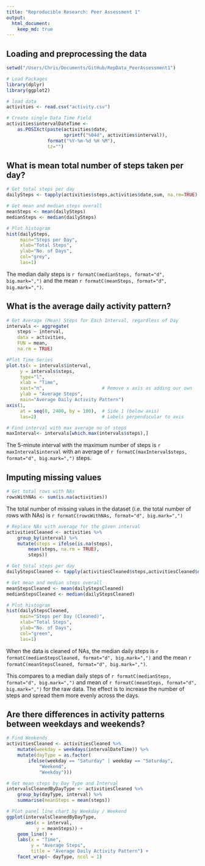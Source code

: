 ```yaml
---
title: "Reproducible Research: Peer Assessment 1"
output: 
  html_document:
    keep_md: true
---
```



## Loading and preprocessing the data

```r
setwd("/Users/Chris/Documents/GitHub/RepData_PeerAssessment1")

# Load Packages
library(dplyr)
library(ggplot2)

# load data
activities <- read.csv("activity.csv")

# Create single Data Time Field
activities$intervalDateTime <-
    as.POSIXct(paste(activities$date, 
                     sprintf("%04d", activities$interval)),
               format("%Y-%m-%d %H %M"), 
               tz="")
```

## What is mean total number of steps taken per day?

```r
# Get total steps per day
dailySteps <- tapply(activities$steps,activities$date,sum, na.rm=TRUE)

# Get mean and median steps overall
meanSteps <- mean(dailySteps)
medianSteps <- median(dailySteps)

# Plot histogram
hist(dailySteps, 
     main="Steps per Day", 
     xlab="Total Steps", 
     ylab="No. of Days", 
     col="grey",
     las=1)
```

The median daily steps is `r formatC(medianSteps, format="d", big.mark=",")` and the mean `r formatC(meanSteps, format="d", big.mark=",")`.

## What is the average daily activity pattern?

```r

# Get Average (Mean) Steps for Each Interval, regardless of Day
intervals <- aggregate(
    steps ~ interval,
    data = activities,
    FUN = mean,
    na.rm = TRUE)

#Plot Time Series
plot.ts(x = intervals$interval,
     y = intervals$steps,
     type="l", 
     xlab = "Time",
     xaxt="n",                     # Remove x axis as adding our own
     ylab = "Average Steps",
     main="Average Daily Activity Pattern")
axis(1, 
     at = seq(0, 2400, by = 100),  # Side 1 (below axis)
     las=2)                        # Labels perpendicular to axis

# Find interval with max average no of steps
maxInterval<- intervals[which.max(intervals$steps),]

```

The 5-minute interval with the maximum number of steps is `r maxInterval$interval` with an average of `r formatC(maxInterval$steps, format="d", big.mark=",")` steps.

## Imputing missing values

```r
# Get total rows with NAs
rowsWithNAs <- sum(is.na(activities))
```

The total number of missing values in the dataset (i.e. the total number of rows with NAs) is `r formatC(rowsWithNAs, format="d", big.mark=",")`

```r

# Replace NAs with average for the given interval
activitiesCleaned <- activities %>%
    group_by(interval) %>%
    mutate(steps = ifelse(is.na(steps),
        mean(steps, na.rm = TRUE),
        steps))

# Get total steps per day
dailyStepsCleaned <- tapply(activitiesCleaned$steps,activitiesCleaned$date,sum, na.rm=TRUE)

# Get mean and median steps overall
meanStepsCleaned <- mean(dailyStepsCleaned)
medianStepsCleaned <- median(dailyStepsCleaned)

# Plot histogram
hist(dailyStepsCleaned, 
     main="Steps per Day (Cleaned)", 
     xlab="Total Steps", 
     ylab="No. of Days", 
     col="green",
     las=1)

```

When the data is cleaned of NAs, the median daily steps is `r formatC(medianStepsCleaned, format="d", big.mark=",")` and the mean `r formatC(meanStepsCleaned, format="d", big.mark=",")`.

This compares to a median daily steps of `r formatC(medianSteps, format="d", big.mark=",")` and mean of `r formatC(meanSteps, format="d", big.mark=",")` for the raw data.  The effect is to increase the number of steps and spread them more evenly across the days.

## Are there differences in activity patterns between weekdays and weekends?

```r
# Find Weekends
activitiesCleaned <- activitiesCleaned %>%
    mutate(weekday = weekdays(intervalDateTime)) %>%
    mutate(dayType = as.factor(
        ifelse(weekday == "Saturday" | weekday == "Saturday",
            "Weekend",
            "Weekday")))

# Get mean steps by Day Type and Interval
intervalsCleanedByDayType <- activitiesCleaned %>%
    group_by(dayType, interval) %>%
    summarise(meanSteps = mean(steps))

# Plot panel line chart by Weekday / Weekend                               
ggplot(intervalsCleanedByDayType,
       aes(x = interval, 
           y = meanSteps)) +
    geom_line() +
    labs(x = "Time", 
         y = "Average Steps",
         title = "Average Daily Activity Pattern") +
    facet_wrap(~ dayType, ncol = 1)

```
